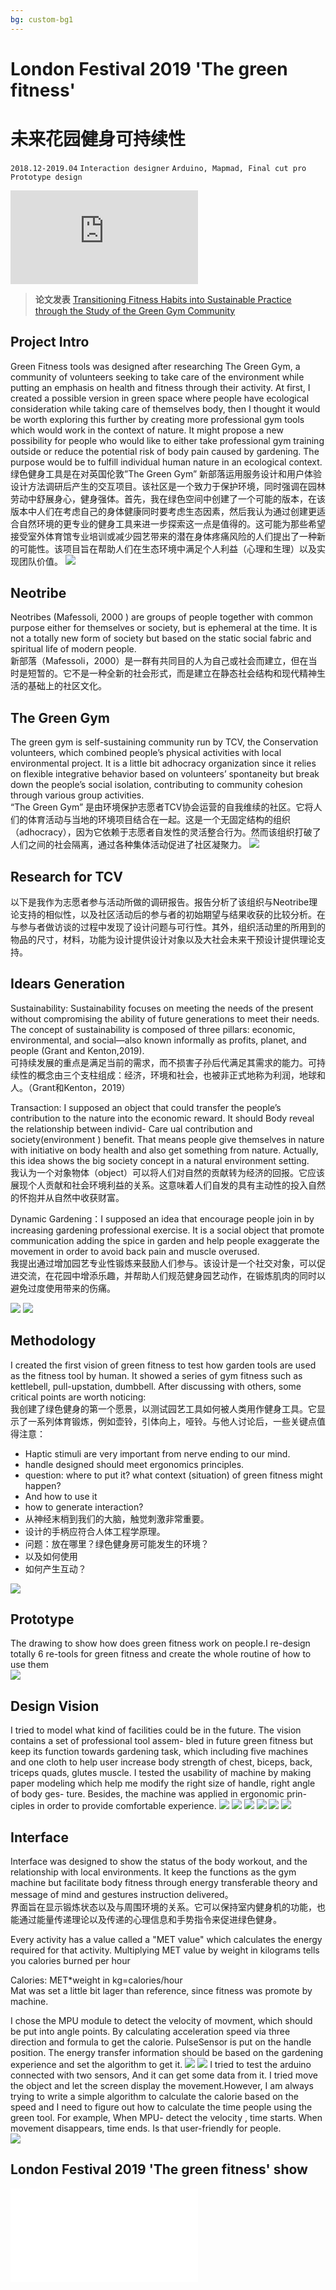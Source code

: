 ```yaml
---
bg: custom-bg1
---
```


# London Festival 2019 'The green fitness'
# 未来花园健身可持续性

`2018.12-2019.04`  `Interaction designer`  `Arduino, Mapmad, Final cut pro` `Prototype design`

<iframe title="vimeo-player"  width={1064} height={600} src="https://player.vimeo.com/video/391395683?h=0dd7bf03f5" frameborder="0"    allowfullscreen></iframe>

> **论文发表**
[Transitioning Fitness Habits into Sustainable Practice through the Study of the Green Gym Community](https://www.proceedings.blucher.com.br/article-details/transitioning-fitness-habits-into-sustainable-practice-through-the-study-of-the-green-gym-community-38822)

## Project Intro
Green Fitness tools was designed after researching The Green Gym, a community of volunteers seeking to take care of the environment while putting an emphasis on health and fitness through their activity. At first, I created a possible version in green space where people have ecological consideration while taking care of themselves body, then I thought it would be worth exploring this further by creating more professional gym tools which would work in the context of nature. It might propose a new possibility for people who would like to either take professional gym training outside or reduce the potential risk of body pain caused by gardening. The purpose would be to fulfill individual human nature in an ecological context.  
绿色健身工具是在对英国伦敦”The Green Gym” 新部落运用服务设计和用户体验设计方法调研后产生的交互项目。该社区是一个致力于保护环境，同时强调在园林劳动中舒展身心，健身强体。首先，我在绿色空间中创建了一个可能的版本，在该版本中人们在考虑自己的身体健康同时要考虑生态因素，然后我认为通过创建更适合自然环境的更专业的健身工具来进一步探索这一点是值得的。这可能为那些希望接受室外体育馆专业培训或减少园艺带来的潜在身体疼痛风险的人们提出了一种新的可能性。该项目旨在帮助人们在生态环境中满足个人利益（心理和生理）以及实现团队价值。
<Image src="/green_gym/gym_01.jpeg" className="my-6 rounded-lg" />


## Neotribe
Neotribes (Mafessoli, 2000 ) are groups of people together with common purpose either for themselves or society, but is ephemeral at the time. It is not a totally new form of society but based on the static social fabric  and spiritual life of modern people.  
新部落（Mafessoli，2000）是一群有共同目的人为自己或社会而建立，但在当时是短暂的。它不是一种全新的社会形式，而是建立在静态社会结构和现代精神生活的基础上的社区文化。


## The Green Gym
The green gym is self-sustaining community run by TCV, the Conservation volunteers, which combined people’s physical activities with local environmental project. It is a little bit adhocracy organization since it relies on flexible integrative behavior based on volunteers’ spontaneity but break down the people’s social isolation, contributing to community cohesion through various group activities.  
“The Green Gym” 是由环境保护志愿者TCV协会运营的自我维续的社区。它将人们的体育活动与当地的环境项目结合在一起。这是一个无固定结构的组织（adhocracy），因为它依赖于志愿者自发性的灵活整合行为。然而该组织打破了人们之间的社会隔离，通过各种集体活动促进了社区凝聚力。
<Image src="/green_gym/gym_02.png" className="my-6 rounded-lg" />


## Research for TCV
以下是我作为志愿者参与活动所做的调研报告。报告分析了该组织与Neotribe理论支持的相似性，以及社区活动后的参与者的初始期望与结果收获的比较分析。在与参与者做访谈的过程中发现了设计问题与可行性。其外，组织活动里的所用到的物品的尺寸，材料，功能为设计提供设计对象以及大社会未来干预设计提供理论支持。


## Idears Generation
Sustainability: Sustainability focuses on meeting the needs of the present without compromising the ability of future generations to meet their needs. The concept of sustainability is composed of three pillars: economic, environmental, and social—also known informally as profits, planet, and people (Grant and Kenton,2019).  
可持续发展的重点是满足当前的需求，而不损害子孙后代满足其需求的能力。可持续性的概念由三个支柱组成：经济，环境和社会，也被非正式地称为利润，地球和人。（Grant和Kenton，2019）


Transaction: I supposed an object that could transfer the people’s contribution to the nature into the economic reward. It should Body reveal the relationship between individ- Care ual contribution and society(environment ) benefit. That means people give themselves in nature with initiative on body health and also get something from nature. Actually, this idea shows the big society concept in a natural environment setting.  
我认为一个对象物体（object）可以将人们对自然的贡献转为经济的回报。它应该展现个人贡献和社会环境利益的关系。这意味着人们自发的具有主动性的投入自然的怀抱并从自然中收获财富。


Dynamic Gardening：I supposed an idea that encourage people join in by increasing gardening professional exercise. It is a social object that promote communication adding the spice in garden and help people exaggerate the movement in order to avoid back pain and muscle overused.  
我提出通过增加园艺专业性锻炼来鼓励人们参与。该设计是一个社交对象，可以促进交流，在花园中增添乐趣，并帮助人们规范健身园艺动作，在锻炼肌肉的同时以避免过度使用带来的伤痛。

<div className="flex gap-4 justify-center">
<Image src="/green_gym/gym_03.jpg" className="my-6 rounded-lg" />
<Image src="/green_gym/gym_04.jpg" className="my-6 rounded-lg" />
</div>


## Methodology
I created the first vision of green fitness to test how garden tools are used as the fitness tool by human. It showed a series of gym fitness such as kettlebell, pull-upstation, dumbbell. After discussing with others, some critical points are worth noticing:  
我创建了绿色健身的第一个愿景，以测试园艺工具如何被人类用作健身工具。它显示了一系列体育锻炼，例如壶铃，引体向上，哑铃。与他人讨论后，一些关键点值得注意：


- Haptic stimuli are very important from nerve ending to our mind.  
- handle designed should meet ergonomics principles.  
- question: where to put it? what context (situation) of green fitness might happen?  
- And how to use it  
- how to generate interaction?  
- 从神经末梢到我们的大脑，触觉刺激非常重要。  
- 设计的手柄应符合人体工程学原理。  
- 问题：放在哪里？绿色健身房可能发生的环境？  
- 以及如何使用  
- 如何产生互动？  


<Image src="/green_gym/gym_05.png" className="my-6 rounded-lg" />


## Prototype
The drawing to show how does green fitness work on people.I re-design totally 6 re-tools for green fitness and create the whole routine of how to use them  
<Image src="/green_gym/gym_06.png" className="my-6 rounded-lg" />


## Design Vision
I tried to model what kind of facilities could be in the future. The vision contains a set of professional tool assem- bled in future green fitness but keep its function towards gardening task, which including five machines and one cloth to help user increase body strength of chest, biceps, back, triceps quads, glutes muscle. I tested the usability of machine by making paper modeling which help me modify the right size of handle, right angle of body ges- ture. Besides, the machine was applied in ergonomic prin- ciples in order to provide comfortable experience.
<Image src="/green_gym/gym_model_01.jpeg" className="my-6 rounded-lg" />
<Image src="/green_gym/gym_model_02.jpeg" className="my-6 rounded-lg" />
<Image src="/green_gym/gym_model_03.jpeg" className="my-6 rounded-lg" />
<Image src="/green_gym/gym_model_04.jpeg" className="my-6 rounded-lg" />
<Image src="/green_gym/gym_model_05.jpeg" className="my-6 rounded-lg" />
<Image src="/green_gym/gym_model_06.jpeg" className="my-6 rounded-lg" />


## Interface
Interface was designed to show the status of the body workout, and the relationship with local environments. It keep the functions as the gym machine but facilitate body fitness through energy transferable theory and message of mind and gestures instruction delivered。  
界面旨在显示锻炼状态以及与周围环境的关系。它可以保持室内健身机的功能，也能通过能量传递理论以及传递的心理信息和手势指令来促进绿色健身。


Every activity has a value called a "MET value" which calculates the energy required for that activity. Multiplying MET value by weight in kilograms tells you calories burned per hour  


Calories:  MET*weight in kg=calories/hour  
Mat was set a little bit lager than reference, since fitness was promote by machine.


I chose the MPU module to detect the velocity of movment, which should be put into angle points. By calculating acceleration speed via three direction and formula to get the calorie. PulseSensor is put on the handle position. The energy transfer information should be based on the gardening experience and set the algorithm to get it.
<Image src="/green_gym/gym_07.png" className="my-6 rounded-lg" />
<Image src="/green_gym/gym_08.png" className="my-6 rounded-lg" />
I tried to test the arduino connected with two sensors, And it can get some data from it. I tried move the object and let the screen display the movement.However, I am always trying to write a simple algorithm to calculate the calorie based on the speed and I need to figure out how to calculate the time people using the green tool. For example, When MPU- detect the velocity , time starts. When movement disappears, time ends. Is that user-friendly for people.  
<Image src="/green_gym/gym_09.png" className="my-6 rounded-lg" />


## London Festival 2019 'The green fitness' show
<iframe width={1064} height={600} src="//player.bilibili.com/player.html?isOutside=true&aid=249763099&bvid=BV1Mv411T7J4&cid=388076297&p=1" scrolling="no" border="0" frameborder="no" framespacing="0" allowfullscreen="true"></iframe>